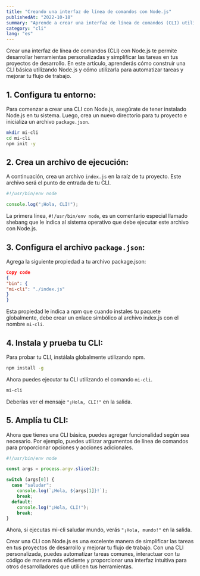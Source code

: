 ```yaml
---
title: "Creando una interfaz de línea de comandos con Node.js"
publishedAt: "2022-10-18"
summary: "Aprende a crear una interfaz de línea de comandos (CLI) utilizando Node.js, permitiéndote desarrollar herramientas personalizadas y simplificar las tareas en tus proyectos de desarrollo."
category: "cli"
lang: "es"
---
```


Crear una interfaz de línea de comandos (CLI) con Node.js te permite desarrollar herramientas personalizadas y simplificar las tareas en tus proyectos de desarrollo. En este artículo, aprenderás cómo construir una CLI básica utilizando Node.js y cómo utilizarla para automatizar tareas y mejorar tu flujo de trabajo.

## 1. Configura tu entorno:

Para comenzar a crear una CLI con Node.js, asegúrate de tener instalado Node.js en tu sistema. Luego, crea un nuevo directorio para tu proyecto e inicializa un archivo `package.json`.

```bash
mkdir mi-cli
cd mi-cli
npm init -y
```

## 2. Crea un archivo de ejecución:

A continuación, crea un archivo `index.js` en la raíz de tu proyecto. Este archivo será el punto de entrada de tu CLI.

```javascript
#!/usr/bin/env node

console.log("¡Hola, CLI!");
```

La primera línea, `#!/usr/bin/env node`, es un comentario especial llamado shebang que le indica al sistema operativo que debe ejecutar este archivo con Node.js.

## 3. Configura el archivo `package.json`:

Agrega la siguiente propiedad a tu archivo package.json:

```json
Copy code
{
"bin": {
"mi-cli": "./index.js"
}
}
```

Esta propiedad le indica a npm que cuando instales tu paquete globalmente, debe crear un enlace simbólico al archivo index.js con el nombre `mi-cli`.

## 4. Instala y prueba tu CLI:

Para probar tu CLI, instálala globalmente utilizando npm.

```bash
npm install -g
```

Ahora puedes ejecutar tu CLI utilizando el comando `mi-cli`.

```bash
mi-cli
```

Deberías ver el mensaje `"¡Hola, CLI!"` en la salida.

## 5. Amplía tu CLI:

Ahora que tienes una CLI básica, puedes agregar funcionalidad según sea necesario. Por ejemplo, puedes utilizar argumentos de línea de comandos para proporcionar opciones y acciones adicionales.

```javascript
#!/usr/bin/env node

const args = process.argv.slice(2);

switch (args[0]) {
  case "saludar":
    console.log(`¡Hola, ${args[1]}!`);
    break;
  default:
    console.log("¡Hola, CLI!");
    break;
}
```

Ahora, si ejecutas mi-cli saludar mundo, verás `"¡Hola, mundo!"` en la salida.

Crear una CLI con Node.js es una excelente manera de simplificar las tareas en tus proyectos de desarrollo y mejorar tu flujo de trabajo. Con una CLI personalizada, puedes automatizar tareas comunes, interactuar con tu código de manera más eficiente y proporcionar una interfaz intuitiva para otros desarrolladores que utilicen tus herramientas.
